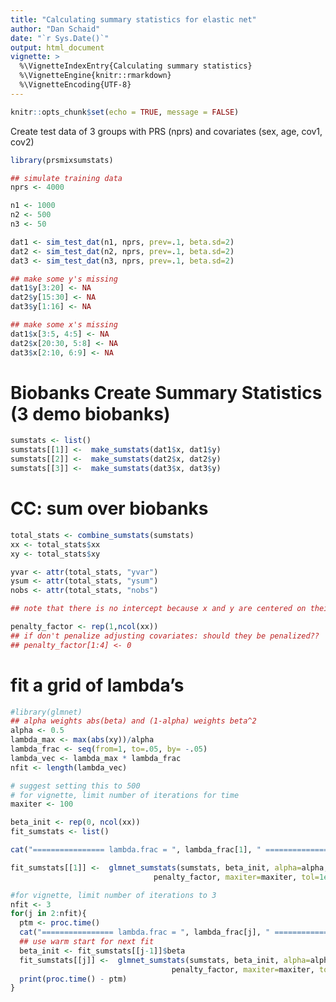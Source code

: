 ```yaml
---
title: "Calculating summary statistics for elastic net"
author: "Dan Schaid"
date: "`r Sys.Date()`"
output: html_document
vignette: >
  %\VignetteIndexEntry{Calculating summary statistics}
  %\VignetteEngine{knitr::rmarkdown}
  %\VignetteEncoding{UTF-8}
---
```


```r
knitr::opts_chunk$set(echo = TRUE, message = FALSE)
```


Create test data of 3 groups with PRS (nprs) and covariates (sex, age, cov1, cov2)


```r
library(prsmixsumstats)
```

```r
## simulate training data
nprs <- 4000

n1 <- 1000
n2 <- 500
n3 <- 50

dat1 <- sim_test_dat(n1, nprs, prev=.1, beta.sd=2)
dat2 <- sim_test_dat(n2, nprs, prev=.1, beta.sd=2)
dat3 <- sim_test_dat(n3, nprs, prev=.1, beta.sd=2)

## make some y's missing
dat1$y[3:20] <- NA
dat2$y[15:30] <- NA
dat3$y[1:16] <- NA

## make some x's missing
dat1$x[3:5, 4:5] <- NA
dat2$x[20:30, 5:8] <- NA
dat3$x[2:10, 6:9] <- NA
```

# Biobanks Create Summary Statistics (3 demo biobanks)

```r
sumstats <- list()
sumstats[[1]] <-  make_sumstats(dat1$x, dat1$y)
sumstats[[2]] <-  make_sumstats(dat2$x, dat2$y)
sumstats[[3]] <-  make_sumstats(dat3$x, dat3$y)
```

# CC: sum over biobanks

```r
total_stats <- combine_sumstats(sumstats)
xx <- total_stats$xx
xy <- total_stats$xy

yvar <- attr(total_stats, "yvar")
ysum <- attr(total_stats, "ysum")
nobs <- attr(total_stats, "nobs")

## note that there is no intercept because x and y are centered on their means

penalty_factor <- rep(1,ncol(xx))
## if don't penalize adjusting covariates: should they be penalized??
## penalty_factor[1:4] <- 0
```

# fit a grid of lambda's

```r

#library(glmnet)
## alpha weights abs(beta) and (1-alpha) weights beta^2
alpha <- 0.5
lambda_max <- max(abs(xy))/alpha
lambda_frac <- seq(from=1, to=.05, by= -.05)
lambda_vec <- lambda_max * lambda_frac
nfit <- length(lambda_vec)

# suggest setting this to 500
# for vignette, limit number of iterations for time
maxiter <- 100

beta_init <- rep(0, ncol(xx))
fit_sumstats <- list()

cat("================ lambda.frac = ", lambda_frac[1], " ==================\n")

fit_sumstats[[1]] <-  glmnet_sumstats(sumstats, beta_init, alpha=alpha, lambda=lambda_vec[1], 
                                penalty_factor, maxiter=maxiter, tol=1e-7,f.adj=2.0, verbose=FALSE)

#for vignette, limit number of iterations to 3
nfit <- 3
for(j in 2:nfit){
  ptm <- proc.time()
  cat("================ lambda.frac = ", lambda_frac[j], " ==================\n")
  ## use warm start for next fit
  beta_init <- fit_sumstats[[j-1]]$beta
  fit_sumstats[[j]] <-  glmnet_sumstats(sumstats, beta_init, alpha=alpha, lambda=lambda_vec[j], 
                                    penalty_factor, maxiter=maxiter, tol=1e-7,f.adj=32.0, verbose=FALSE)
  print(proc.time() - ptm)
}
```

